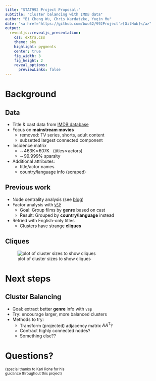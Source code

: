 ```yaml
---
title: "STAT992 Project Proposal:"
subtitle: "Cluster balancing with IMDB data"
author: "Bi Cheng Wu, Chris Kardatzke, Yuqin Mu"
date: "<a href='https://github.com/bwu62/992Project'>[GitHub]</a>"
output:
  revealjs::revealjs_presentation:
    css: extra.css
    theme: sky
    highlight: pygments
    center: true
    fig_width: 3
    fig_height: 2
    reveal_options:
      previewLinks: false
---
```


# Background

## Data

<ul>
<li>Title & cast data from [IMDB database](https://www.imdb.com/interfaces/)</li>
<li class="fragment fade-up">Focus on **mainstream movies**
  <ul>
  <li>removed: TV series, shorts, adult content</li>
  <li>subsetted largest connected component</li>
  </ul>
</li>
<li class="fragment fade-up">Incidence matrix
  <ul>
  <li>$\sim\!463\text{K}\!\times\!607\text{K}$ &nbsp; ($\text{titles}\!\times\!\text{actors}$)</li>
  <li>$\sim\!99.999\%$ sparsity</li>
  </ul>
</li>
<li class="fragment fade-up">Additional attributes:
  <ul>
  <li>title/actor names</li>
  <li>country/language info (scraped)</li>
  </ul>
</li>
</ul>

## Previous work

<ul>
<li>Node centrality analysis (see [blog](https://bwu62.github.io/992Project/#centrality))</li>
<li class="fragment fade-up" data-fragment-index="1">Factor analysis with [`VSP`](https://github.com/RoheLab/vsp)
  <ul>
  <li class="fragment fade-up" data-fragment-index="1">Goal: Group films by **genre** based on cast</li>
  <li class="fragment fade-up" data-fragment-index="2">Result: Grouped by **country/language** instead</li>
  </ul>
</li>
<li class="fragment fade-up" data-fragment-index="3">Retried with English-only titles
  <ul>
  <li>Clusters have strange **cliques**</li>
  </ul>
</li>
</ul>


## Cliques

![plot of cluster sizes to show cliques](cliques.svg)

# Next steps

## Cluster Balancing

<ul>
<li>Goal: extract better **genre** info with `vsp`</li>
<li class="fragment fade-up" data-fragment-index="1">Try: encourage larger, more balanced clusters</li>
<li class="fragment fade-up" data-fragment-index="2">Methods to try:
  <ul>
  <li class="fragment fade-up" data-fragment-index="2">Transform (projected) adjacency matrix $AA^\text{T}$?</li>
  <li class="fragment fade-up" data-fragment-index="3">Contract highly connected nodes?</li>
  <li class="fragment fade-up" data-fragment-index="4">Something else??</li>
  </ul>
</li>
</ul>

# Questions?

<small>(special thanks to Karl Rohe for his<br>guidance throughout this project)</small>

